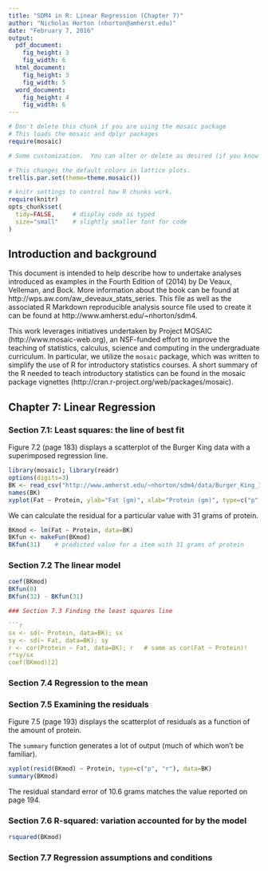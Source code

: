 ```yaml
---
title: "SDM4 in R: Linear Regression (Chapter 7)"
author: "Nicholas Horton (nhorton@amherst.edu)"
date: "February 7, 2016"
output: 
  pdf_document:
    fig_height: 3
    fig_width: 6
  html_document:
    fig_height: 3
    fig_width: 5
  word_document:
    fig_height: 4
    fig_width: 6
---
```



```r
# Don't delete this chunk if you are using the mosaic package
# This loads the mosaic and dplyr packages
require(mosaic)
```

```r
# Some customization.  You can alter or delete as desired (if you know what you are doing).

# This changes the default colors in lattice plots.
trellis.par.set(theme=theme.mosaic())  

# knitr settings to control how R chunks work.
require(knitr)
opts_chunk$set(
  tidy=FALSE,     # display code as typed
  size="small"    # slightly smaller font for code
)
```

## Introduction and background 

This document is intended to help describe how to undertake analyses introduced 
as examples in the Fourth Edition of \emph{Stats: Data and Models} (2014) by De Veaux, Velleman, and Bock.
More information about the book can be found at http://wps.aw.com/aw_deveaux_stats_series.  This
file as well as the associated R Markdown reproducible analysis source file used to create it can be found at http://www.amherst.edu/~nhorton/sdm4.

This work leverages initiatives undertaken by Project MOSAIC (http://www.mosaic-web.org), an NSF-funded effort to improve the teaching of statistics, calculus, science and computing in the undergraduate curriculum. In particular, we utilize the `mosaic` package, which was written to simplify the use of R for introductory statistics courses. A short summary of the R needed to teach introductory statistics can be found in the mosaic package vignettes (http://cran.r-project.org/web/packages/mosaic).

## Chapter 7: Linear Regression

### Section 7.1: Least squares: the line of best fit

Figure 7.2 (page 183) displays a scatterplot of the Burger King data with a superimposed regression line.

```r
library(mosaic); library(readr)
options(digits=3)
BK <- read_csv("http://www.amherst.edu/~nhorton/sdm4/data/Burger_King_Items.csv")
names(BK)  
xyplot(Fat ~ Protein, ylab="Fat (gm)", xlab="Protein (gm)", type=c("p", "r"), data=BK)
```

We can calculate the residual for a particular value with 31 grams of protein.

```r
BKmod <- lm(Fat ~ Protein, data=BK)
BKfun <- makeFun(BKmod)
BKfun(31)    # predicted value for a item with 31 grams of protein
```

### Section 7.2 The linear model

```r
coef(BKmod)
BKfun(0)
BKfun(32) - BKfun(31)

### Section 7.3 Finding the least squares line

```r
sx <- sd(~ Protein, data=BK); sx
sy <- sd(~ Fat, data=BK); sy
r <- cor(Protein ~ Fat, data=BK); r   # same as cor(Fat ~ Protein)!
r*sy/sx
coef(BKmod)[2]
```


### Section 7.4 Regression to the mean

### Section 7.5 Examining the residuals

Figure 7.5 (page 193) displays the scatterplot of residuals as a function of the amount of protein.

The `summary` function generates a lot of output (much of which won't be familiar).
```r
xyplot(resid(BKmod) ~ Protein, type=c("p", "r"), data=BK)
summary(BKmod)
```

The residual standard error of 10.6 grams matches the value reported on page 194.

### Section 7.6 R-squared: variation accounted for by the model

```r
rsquared(BKmod)
```

### Section 7.7 Regression assumptions and conditions

